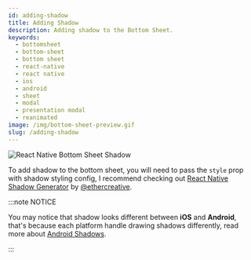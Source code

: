 ```yaml
---
id: adding-shadow
title: Adding Shadow
description: Adding shadow to the Bottom Sheet.
keywords:
  - bottomsheet
  - bottom-sheet
  - bottom sheet
  - react-native
  - react native
  - ios
  - android
  - sheet
  - modal
  - presentation modal
  - reanimated
image: /img/bottom-sheet-preview.gif
slug: /adding-shadow
---
```


![React Native Bottom Sheet Shadow](/img/bottom-sheet-shadow.jpg)

To add shadow to the bottom sheet, you will need to pass the `style` prop with shadow styling config, I recommend checking out [React Native Shadow Generator](https://ethercreative.github.io/react-native-shadow-generator/) by [@ethercreative](https://github.com/ethercreative).

:::note NOTICE

You may notice that shadow looks different between **iOS** and **Android**, that's because each platform handle drawing shadows differently, read more about [Android Shadows](https://developer.android.com/training/material/shadows-clipping).

:::
